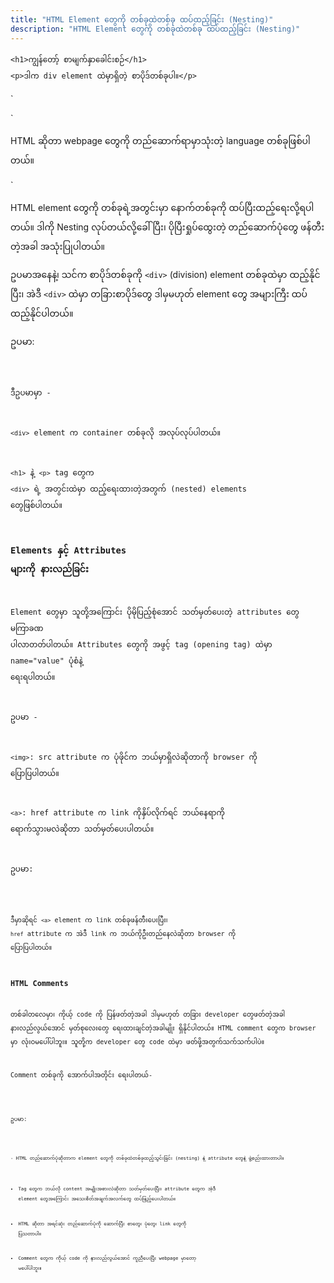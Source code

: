 ```yaml
---
title: "HTML Element တွေကို တစ်ခုထဲတစ်ခု ထပ်ထည့်ခြင်း (Nesting)"
description: "HTML Element တွေကို တစ်ခုထဲတစ်ခု ထပ်ထည့်ခြင်း (Nesting)"
---
```



    <h1>ကျွန်တော့် စာမျက်နှာခေါင်းစဉ်</h1>
    <p>ဒါက div element ထဲမှာရှိတဲ့ စာပိုဒ်တစ်ခုပါ။</p>
</div>`


`

<p>HTML ဆိုတာ webpage တွေကို တည်ဆောက်ရာမှာသုံးတဲ့ language တစ်ခုဖြစ်ပါတယ်။</p>`

HTML element တွေကို တစ်ခုရဲ့အတွင်းမှာ နောက်တစ်ခုကို ထပ်ပြီးထည့်ရေးလို့ရပါတယ်။ ဒါကို Nesting လုပ်တယ်လို့ခေါ်ပြီး၊ ပိုပြီးရှုပ်ထွေးတဲ့ တည်ဆောက်ပုံတွေ ဖန်တီးတဲ့အခါ အသုံးပြုပါတယ်။

ဥပမာအနေနဲ့၊ သင်က စာပိုဒ်တစ်ခုကို `<div>` (division) element တစ်ခုထဲမှာ ထည့်နိုင်ပြီး၊ အဲဒီ `<div>` ထဲမှာ တခြားစာပိုဒ်တွေ ဒါမှမဟုတ် element တွေ အများကြီး ထပ်ထည့်နိုင်ပါတယ်။

ဥပမာ:

<Code title='HTML' lang='html' code={nested} />

ဒီဥပမာမှာ -

`<div>` element က container တစ်ခုလို အလုပ်လုပ်ပါတယ်။

`<h1>` နဲ့ `<p>` tag တွေက `<div>` ရဲ့ အတွင်းထဲမှာ ထည့်ရေးထားတဲ့အတွက် (nested) elements တွေဖြစ်ပါတယ်။

### Elements နှင့် Attributes များကို နားလည်ခြင်း

Element တွေမှာ သူတို့အကြောင်း ပိုမိုပြည့်စုံအောင် သတ်မှတ်ပေးတဲ့ attributes တွေ မကြာခဏ ပါလာတတ်ပါတယ်။ Attributes တွေကို အဖွင့် tag (opening tag) ထဲမှာ name="value" ပုံစံနဲ့ ရေးရပါတယ်။

ဥပမာ -

`<img>`: src attribute က ပုံဖိုင်က ဘယ်မှာရှိလဲဆိုတာကို browser ကို ပြောပြပါတယ်။

`<a>`: href attribute က link ကိုနှိပ်လိုက်ရင် ဘယ်နေရာကို ရောက်သွားမလဲဆိုတာ သတ်မှတ်ပေးပါတယ်။

ဥပမာ:

<Code title="HTML" lang='html' code={hrefSample} />


ဒီမှာဆိုရင် `<a>` element က link တစ်ခုဖန်တီးပေးပြီး၊ `href` attribute က အဲဒီ link က ဘယ်ကိုဦးတည်နေလဲဆိုတာ browser ကို ပြောပြပါတယ်။

### HTML Comments
တစ်ခါတလေမှာ၊ ကိုယ့် code ကို ပြန်ဖတ်တဲ့အခါ ဒါမှမဟုတ် တခြား developer တွေဖတ်တဲ့အခါ နားလည်လွယ်အောင် မှတ်စုလေးတွေ ရေးထားချင်တဲ့အခါမျိုး ရှိနိုင်ပါတယ်။ HTML comment တွေက browser မှာ လုံးဝမပေါ်ပါဘူး။ သူတို့က developer တွေ code ထဲမှာ ဖတ်ဖို့အတွက်သက်သက်ပါပဲ။

Comment တစ်ခုကို အောက်ပါအတိုင်း ရေးပါတယ်-

<Code title="HTML" lang='html' code={commentSample} />

ဥပမာ:

<Code title='HTML' lang='html' code={commentSample2} />

<Aside title="အကျဉ်းချုပ်">
- HTML တည်ဆောက်ပုံဆိုတာက element တွေကို တစ်ခုထဲတစ်ခုထည့်သွင်းခြင်း (nesting) နဲ့ attribute တွေနဲ့ ဖွဲ့စည်းထားတာပါ။

- Tag တွေက ဘယ်လို content အမျိုးအစားလဲဆိုတာ သတ်မှတ်ပေးပြီး၊ attribute တွေက အဲ့ဒီ element တွေအကြောင်း အသေးစိတ်အချက်အလက်တွေ ထပ်ဖြည့်ပေးပါတယ်။

- HTML ဆိုတာ အရင်ဆုံး တည်ဆောက်ပုံကို ဆောက်ပြီး စာတွေ၊ ပုံတွေ၊ link တွေကို ပြသတာပါ။

- Comment တွေက ကိုယ့် code ကို နားလည်လွယ်အောင် ကူညီပေးပြီး webpage မှာတော့ မပေါ်ပါဘူး။
</Aside>


